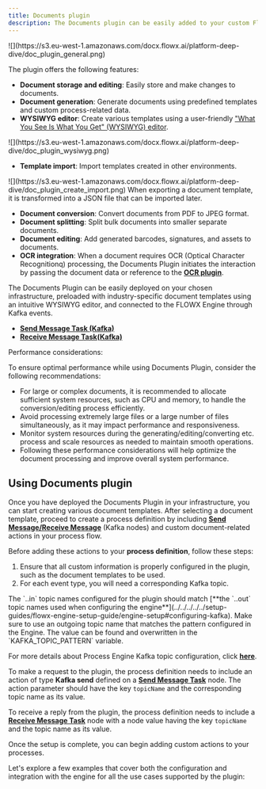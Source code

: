 ```yaml
---
title: Documents plugin
description: The Documents plugin can be easily added to your custom FlowX.AI deployment to enhance the core platform capabilities with functionality specific to document handling.
---
```


<Frame>
![](https://s3.eu-west-1.amazonaws.com/docx.flowx.ai/platform-deep-dive/doc_plugin_general.png)
</Frame>

The plugin offers the following features:

* **Document storage and editing**: Easily store and make changes to documents.
* **Document generation**: Generate documents using predefined templates and custom process-related data.
* **WYSIWYG editor**: Create various templates using a user-friendly ["What You See Is What You Get" (WYSIWYG) editor](../../wysiwyg).

<Frame>
![](https://s3.eu-west-1.amazonaws.com/docx.flowx.ai/platform-deep-dive/doc_plugin_wysiwyg.png)
</Frame>

* **Template import**: Import templates created in other environments.

<Frame>
![](https://s3.eu-west-1.amazonaws.com/docx.flowx.ai/platform-deep-dive/doc_plugin_create_import.png)
</Frame>

<Warning>
When exporting a document template, it is transformed into a JSON file that can be imported later.
</Warning>

* **Document conversion**: Convert documents from PDF to JPEG format.
* **Document splitting**: Split bulk documents into smaller separate documents.
* **Document editing**: Add generated barcodes, signatures, and assets to documents.
* **OCR integration**: When a document requires OCR (Optical Character Recognitionq) processing, the Documents Plugin initiates the interaction by passing the document data or reference to the [**OCR plugin**](../ocr-plugin).

The Documents Plugin can be easily deployed on your chosen infrastructure, preloaded with industry-specific document templates using an intuitive WYSIWYG editor, and connected to the FLOWX Engine through Kafka events.

* [**Send Message Task (Kafka)**](../../../../building-blocks/node/message-send-received-task-node#message-send-task)
* [**Receive Message Task(Kafka)**](../../../../building-blocks/node/message-send-received-task-node#message-receive-task)


<Info>
Performance considerations:

To ensure optimal performance while using Documents Plugin, consider the following recommendations:

* For large or complex documents, it is recommended to allocate sufficient system resources, such as CPU and memory, to handle the conversion/editing process efficiently.
* Avoid processing extremely large files or a large number of files simultaneously, as it may impact performance and responsiveness.
* Monitor system resources during the generating/editing/converting etc. process and scale resources as needed to maintain smooth operations.
* Following these performance considerations will help optimize the document processing and improve overall system performance.
</Info>

## Using Documents plugin

Once you have deployed the Documents Plugin in your infrastructure, you can start creating various document templates. After selecting a document template, proceed to create a process definition by including [**Send Message/Receive Message**](../../../../building-blocks/node/message-send-received-task-node) (Kafka nodes) and custom document-related actions in your process flow.

Before adding these actions to your **process definition**, follow these steps:

1. Ensure that all custom information is properly configured in the plugin, such as the document templates to be used.
2. For each event type, you will need a corresponding Kafka topic.

<Check>
The `..in` topic names configured for the plugin should match [**the `..out` topic  names used when configuring the engine**](../../../../../setup-guides/flowx-engine-setup-guide/engine-setup#configuring-kafka). Make sure to use an outgoing topic name that matches the pattern configured in the Engine. The value can be found and overwritten in the `KAFKA_TOPIC_PATTERN` variable. 

For more details about Process Engine Kafka topic configuration, click [**here**](../../../../../setup-guides/flowx-engine-setup-guide/engine-setup#configuring-kafka).

To make a request to the plugin, the process definition needs to include an action of type **Kafka send** defined on a [**Send Message Task**](../../../../building-blocks/node/message-send-received-task-node#message-send-task) node. The action parameter should have the key `topicName` and the corresponding topic name as its value.

To receive a reply from the plugin, the process definition needs to include a [**Receive Message Task**](../../../../building-blocks/node/message-send-received-task-node#message-receive-task) node with a node value having the key `topicName` and the topic name as its value.
</Check>

Once the setup is complete, you can begin adding custom actions to your processes.

Let's explore a few examples that cover both the configuration and integration with the engine for all the use cases supported by the plugin:


<CardGroup>
  <Card title="Generating documents based on templates" href="generating-from-html-templates" icon="file"/>
  <Card title="Uploading a new document" href="uploading-a-new-document" icon ="upload" />
  <Card title="Converting documents to different formats" href="converting-documents-to-different-formats" icon = "files"  />
  <Card title="Splitting a document" href="splitting-a-document" icon = "scissors" />
  <Card title="Deleting a file" href="deleting-a-file" icon="trash" />
  <Card title="Getting URLs to documents" href="getting-urls-to-documents" icon="link" />
  <Card title="Listing stored documents" href="listing-stored-files" icon ="list" />
</CardGroup>
